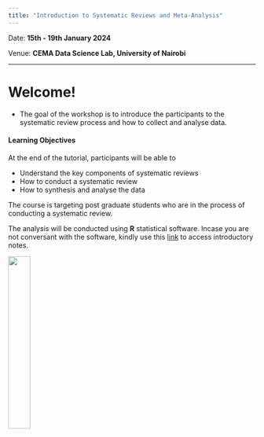 ```yaml
---
title: "Introduction to Systematic Reviews and Meta-Analysis"
---
```


Date: **15th - 19th January 2024**

Venue: **CEMA Data Science Lab, University of Nairobi**

------------------------------------------------------------------------

# Welcome!

-   The goal of the workshop is to introduce the participants to the systematic review process and how to collect and analyse data.

#### Learning Objectives

At the end of the tutorial, participants will be able to

-   Understand the key components of systematic reviews
-   How to conduct a systematic review
-   How to synthesis and analyse the data

The course is targeting post graduate students who are in the process of conducting a systematic review.

The analysis will be conducted using **R** statistical software. Incase you are not conversant with the software, kindly use this [link](https://cema-uonbi.github.io/cema_courses.github.io/index.html) to access introductory notes.

![](cema_logo_no_background.png){fig-align="center" width="30%"}
